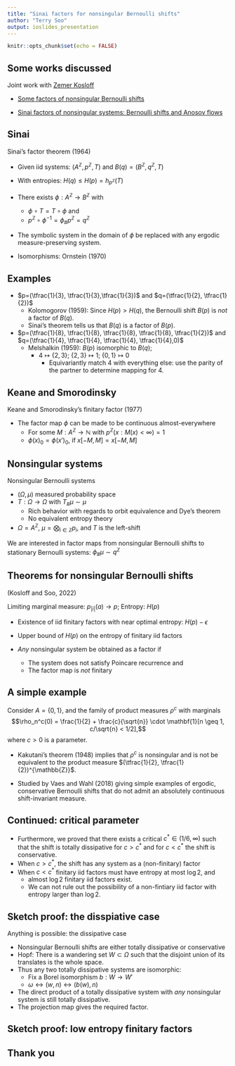 ```yaml
---
title: "Sinai factors for nonsingular Bernoulli shifts"
author: "Terry Soo"
output: ioslides_presentation
---
```


```r
knitr::opts_chunk$set(echo = FALSE)
```


## Some works discussed

Joint work with [Zemer Kosloff](http://math.huji.ac.il/~zemkos/)

-  [Some factors of nonsingular Bernoulli shifts](https://arxiv.org/abs/2010.04636)

- [Sinai factors of nonsingular systems: Bernoulli shifts and Anosov flows](https://arxiv.org/abs/2111.14497)


##  Sinai

Sinai's factor theorem (1964)

- Given iid systems: $(A^{\mathbb{Z}}, p^{\mathbb{Z}}, T)$ and $B(q) = (B^{\mathbb{Z}}, q^{\mathbb{Z}}, T)$

-  With entropies:  $H(q) \leq H(p)= h_{ p^{\mathbb{Z}}}(T)$ 
- There exists $\phi: A^{\mathbb{Z}} \to B^{\mathbb{Z}}$ with 
  -   $\phi \circ T = T \circ \phi$ and
  - $p^{\mathbb{Z}} \circ \phi^{-1} =\phi_{\#} p^{\mathbb{Z}} =  q^{\mathbb{Z}}$
- The symbolic system in the domain of $\phi$ be replaced with any ergodic measure-preserving  system.  

- Isomorphisms:  Ornstein (1970)

## Examples

- $p=(\tfrac{1}{3}, \tfrac{1}{3},\tfrac{1}{3})$ and  $q=(\tfrac{1}{2}, \tfrac{1}{2})$
  - Kolomogorov (1959):  Since $H(p) > H(q)$, the Bernoulli shift $B(p)$ is *not* a factor of $B(q)$.
  - Sinai's theorem tells us that $B(q)$ is a factor of $B(p)$. 
  
- $p=(\tfrac{1}{8}, \tfrac{1}{8}, \tfrac{1}{8}, \tfrac{1}{8}, \tfrac{1}{2})$ and  $q=(\tfrac{1}{4}, \tfrac{1}{4}, \tfrac{1}{4}, \tfrac{1}{4},0)$
  - Melshalkin (1959):  $B(p)$ isomorphic to $B(q)$; 
    - $4 \mapsto \{2,3\}$;  $\{2,3\} \mapsto 1$; $\{0,1\} \mapsto 0$ 
      - Equivariantly match $4$ with everything else: use the parity of the partner to determine mapping for $4$.


## Keane and Smorodinsky

Keane and Smorodinsky's finitary factor (1977)

- The factor map $\phi$ can be made to be continuous almost-everywhere 
  - For some $M:A^{\mathbb{Z}} \to \mathbb{N}$ with $p^{\mathbb{Z}}(x: M(x) < \infty) = 1$
  - $\phi(x)_0 = \phi(x')_0$, if $x[-M,M] = x[-M,M]$  

  
## Nonsingular systems

Nonsingular Bernoulli systems

- $(\Omega, \mu)$ measured probability space
- $T: \Omega \to \Omega$ with $T_{\#} \mu \sim \mu$
  - Rich behavior with regards to orbit equivalence and Dye's theorem
  - No equivalent entropy theory

- $\Omega = A^{\mathbb{Z}}$, $\mu = \bigotimes_{i \in \mathbb{Z}} p_i$, and $T$ is the left-shift

We are interested in factor maps from  nonsingular Bernoulli shifts to stationary Bernoulli  systems: $\phi_{\#} \mu \sim q^{\mathbb{Z}}$   


##  Theorems for nonsingular Bernoulli shifts

(Kosloff and Soo, 2022)

 Limiting marginal measure: $p_{|i|}(a) \to p$; Entropy: $H(p)$

- Existence of iid finitary factors with near optimal entropy: $H(p) - \epsilon$ 

- Upper bound of $H(p)$ on the entropy of finitary iid factors

- *Any* nonsingular system be obtained as a  factor if
    - The system does not satisfy Poincare recurrence and 
    - The factor map is *not* finitary

## A simple example

Consider  $A = \{0,1\}$, and the family of product measures $\rho^c$ with marginals
	$$\rho_n^c(0) = \frac{1}{2} + \frac{c}{\sqrt{n}} \cdot \mathbf{1}[n \geq 1, c/\sqrt{n} < 1/2],$$
where $c>0$ is a parameter. 

- Kakutani's theorem (1948) implies that   $\rho^c$ is nonsingular and is not be equivalent to  the product measure $(\tfrac{1}{2}, \tfrac{1}{2})^{\mathbb{Z}}$.

- Studied by Vaes and Wahl (2018) giving simple examples of ergodic, conservative Bernoulli shifts that do not admit an absolutely continuous shift-invariant measure.

## Continued:  critical parameter


-  Furthermore, we  proved that there exists a critical  $c^{*} \in(1/6, \infty)$  such that  the shift is totally dissipative for $c> c^{*}$  and for $c  < c^{*}$ the shift is conservative.
  - When $c >c^{*}$,   the shift has any system as a (non-finitary) factor
  - When $c<c^{*}$ finitary iid factors must have entropy at most $\log 2$, and 
    - almost $\log 2$ finitary iid factors exist.
    - We can not rule out the possibility of a non-fintiary iid factor with entropy larger than $\log 2$.
  





## Sketch proof: the disspiative case

Anything is possible: the dissipative case

- Nonsingular Bernoulli shifts are either totally dissipative or conservative 
- Hopf: There is a wandering set $W \subset \Omega$ such that the disjoint union of its translates is the whole space.
- Thus any two totally dissipative systems are isomorphic:  
    - Fix a Borel isomorphism $b:W \to W'$
    - $\omega \leftrightarrow (w, n) \leftrightarrow (b(w), n)$
-  The direct product of a totally dissipative system with *any* nonsingular system is still totally dissipative.
- The projection map gives the required factor.

## Sketch proof: low entropy finitary  factors

## Thank you





  